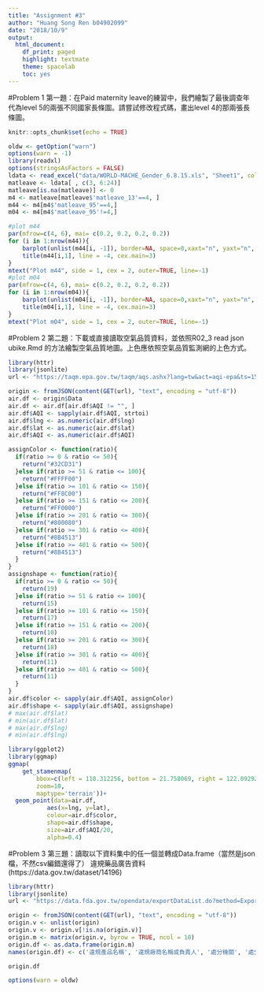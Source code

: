 ```yaml
---
title: "Assignment #3"
author: "Huang Song Ren b04902099"
date: "2018/10/9"
output:
  html_document:
    df_print: paged
    highlight: textmate
    theme: spacelab
    toc: yes
---
```


#Problem 1
第一題：在Paid maternity leave的練習中，我們繪製了最後調查年代為level 5的兩張不同國家長條圖。請嘗試修改程式碼，畫出level 4的那兩張長條圖。
```r
knitr::opts_chunk$set(echo = TRUE)
```
```r
oldw <- getOption("warn")
options(warn = -1)
library(readxl)
options(stringsAsFactors = FALSE)
ldata <- read_excel("data/WORLD-MACHE_Gender_6.8.15.xls", "Sheet1", col_names=T)
matleave <- ldata[ , c(3, 6:24)]
matleave[is.na(matleave)] <- 0
m4 <- matleave[matleave$'matleave_13'==4, ]
m44 <- m4[m4$'matleave_95'==4,]
m04 <- m4[m4$'matleave_95'!=4,]

#plot m44
par(mfrow=c(4, 6), mai= c(0.2, 0.2, 0.2, 0.2))
for (i in 1:nrow(m44)){
    barplot(unlist(m44[i, -1]), border=NA, space=0,xaxt="n", yaxt="n", ylim = c(0,5))
	title(m44[i,1], line = -4, cex.main=3)
}
mtext("Plot m44", side = 1, cex = 2, outer=TRUE, line=-1)
#plot m04
par(mfrow=c(4, 6), mai= c(0.2, 0.2, 0.2, 0.2))
for (i in 1:nrow(m04)){
    barplot(unlist(m04[i, -1]), border=NA, space=0,xaxt="n", yaxt="n", ylim = c(0,5))
	title(m04[i,1], line = -4, cex.main=3)
}
mtext("Plot m04", side = 1, cex = 2, outer=TRUE, line=-1)
```

#Problem 2
第二題：下載或直接讀取空氣品質資料，並依照R02_3 read json ubike.Rmd 的方法繪製空氣品質地圖。上色應依照空氣品質監測網的上色方式。

```r
library(httr)
library(jsonlite)
url <- "https://taqm.epa.gov.tw/taqm/aqs.ashx?lang=tw&act=aqi-epa&ts=1538931940046"

origin <- fromJSON(content(GET(url), "text", encoding = "utf-8"))
air.df <- origin$Data
air.df <- air.df[air.df$AQI != "", ]
air.df$AQI <- sapply(air.df$AQI, strtoi)
air.df$lng <- as.numeric(air.df$lng)
air.df$lat <- as.numeric(air.df$lat)
air.df$AQI <- as.numeric(air.df$AQI)
```
```r
assignColor <- function(ratio){
  if(ratio >= 0 & ratio <= 50){
    return("#32CD31")
  }else if(ratio >= 51 & ratio <= 100){
    return("#FFFF00")
  }else if(ratio >= 101 & ratio <= 150){
    return("#FF8C00")
  }else if(ratio >= 151 & ratio <= 200){
    return("#FF0000")
  }else if(ratio >= 201 & ratio <= 300){
    return("#800080")
  }else if(ratio >= 301 & ratio <= 400){
    return("#8B4513")
  }else if(ratio >= 401 & ratio <= 500){
    return("#8B4513")
  }
}
assignshape <- function(ratio){
  if(ratio >= 0 & ratio <= 50){
    return(19)
  }else if(ratio >= 51 & ratio <= 100){
    return(15)
  }else if(ratio >= 101 & ratio <= 150){
    return(17)
  }else if(ratio >= 151 & ratio <= 200){
    return(10)
  }else if(ratio >= 201 & ratio <= 300){
    return(18)
  }else if(ratio >= 301 & ratio <= 400){
    return(11)
  }else if(ratio >= 401 & ratio <= 500){
    return(11)
  }
}
air.df$color <- sapply(air.df$AQI, assignColor)
air.df$shape <- sapply(air.df$AQI, assignshape)
# max(air.df$lat)
# min(air.df$lat)
# max(air.df$lng)
# min(air.df$lng)
```
```r
library(ggplot2)
library(ggmap)
ggmap(
	get_stamenmap(
		bbox=c(left = 118.312256, bottom = 21.758069, right = 122.092928, top = 26.153611),
		zoom=10,
		maptype='terrain'))+
  geom_point(data=air.df,
  		   aes(x=lng, y=lat),
  		   colour=air.df$color,
  		   shape=air.df$shape,
  		   size=air.df$AQI/20,
  		   alpha=0.4)
```

#Problem 3
第三題：讀取以下資料集中的任一個並轉成Data.frame（當然是json檔，不然csv編錯還得了）
違規藥品廣告資料(https://data.gov.tw/dataset/14196)

```r
library(httr)
library(jsonlite)
url <- "https://data.fda.gov.tw/opendata/exportDataList.do?method=ExportData&InfoId=156&logType=3"

origin <- fromJSON(content(GET(url), "text", encoding = "utf-8"))
origin.v <- unlist(origin)
origin.v <- origin.v[!is.na(origin.v)]
origin.m <- matrix(origin.v, byrow = TRUE, ncol = 10)
origin.df <- as.data.frame(origin.m)
names(origin.df) <- c('違規產品名稱', '違規廠商名稱或負責人', '處分機關', '處分日期', '處分法條', '違規情節', '刊播日期', '刊播媒體類別', '刊播媒體', '查處情形')
```
```r
origin.df
```
```r
options(warn = oldw)
```